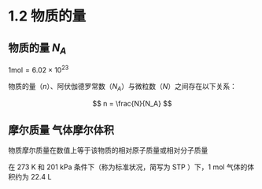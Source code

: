 # 1.2 物质的量

## 物质的量 $N_A$

$1 \text{mol} = 6.02 \times 10^{23}$ 

物质的量（$n$）、阿伏伽德罗常数（$N_A$）与微粒数（$N$）之间存在以下关系：

$$
n = \frac{N}{N_A}
$$

## 摩尔质量 气体摩尔体积

物质摩尔质量在数值上等于该物质的相对原子质量或相对分子质量

在 $273 \text{ K}$ 和 $201\text{ kPa}$ 条件下（称为标准状况，简写为 $\text{STP}$ ）下，$1 \text{ mol}$ 气体的体积约为 $22.4 \text{ L}$ 
